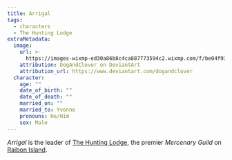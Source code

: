 ```yaml
---
title: Arrigal
tags:
  - characters
  - The Hunting Lodge
extraMetadata:
  image:
    url: >-
      https://images-wixmp-ed30a86b8c4ca887773594c2.wixmp.com/f/be04f938-9781-49ad-bde8-13bfcd8bb739/ddvg99t-2be8ccb7-9f0d-4e09-9008-6e53952086f9.png/v1/fill/w_900,h_1251,q_80,strp/ifan_ben_mezd_by_dogandclover_ddvg99t-fullview.jpg?token=eyJ0eXAiOiJKV1QiLCJhbGciOiJIUzI1NiJ9.eyJzdWIiOiJ1cm46YXBwOjdlMGQxODg5ODIyNjQzNzNhNWYwZDQxNWVhMGQyNmUwIiwiaXNzIjoidXJuOmFwcDo3ZTBkMTg4OTgyMjY0MzczYTVmMGQ0MTVlYTBkMjZlMCIsIm9iaiI6W1t7ImhlaWdodCI6Ijw9MTI1MSIsInBhdGgiOiJcL2ZcL2JlMDRmOTM4LTk3ODEtNDlhZC1iZGU4LTEzYmZjZDhiYjczOVwvZGR2Zzk5dC0yYmU4Y2NiNy05ZjBkLTRlMDktOTAwOC02ZTUzOTUyMDg2ZjkucG5nIiwid2lkdGgiOiI8PTkwMCJ9XV0sImF1ZCI6WyJ1cm46c2VydmljZTppbWFnZS5vcGVyYXRpb25zIl19.y1YNB9ltZvfAlHLakdHJpF7JNUZzPlHwokxqYOBUGpg
    attribution: DogAndClover on DeviantArt
    attribution_url: https://www.deviantart.com/dogandclover
  character:
    age: ""
    date_of_birth: ""
    date_of_death: ""
    married_on: ""
    married_to: Yvonne
    pronouns: He/Him
    sex: Male
---
```


<Stub />

*Arrigal* is the leader of
[The Hunting Lodge](/organizations/the-hunting-lodge/), the premier
*Mercenary Guild* on [Raibon Island](/locations/raibon-island/).
